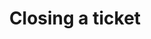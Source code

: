 ---
title: 'Closing a ticket'
description: 'Display inline code and code blocks'
icon: 'thumbs-up'
---